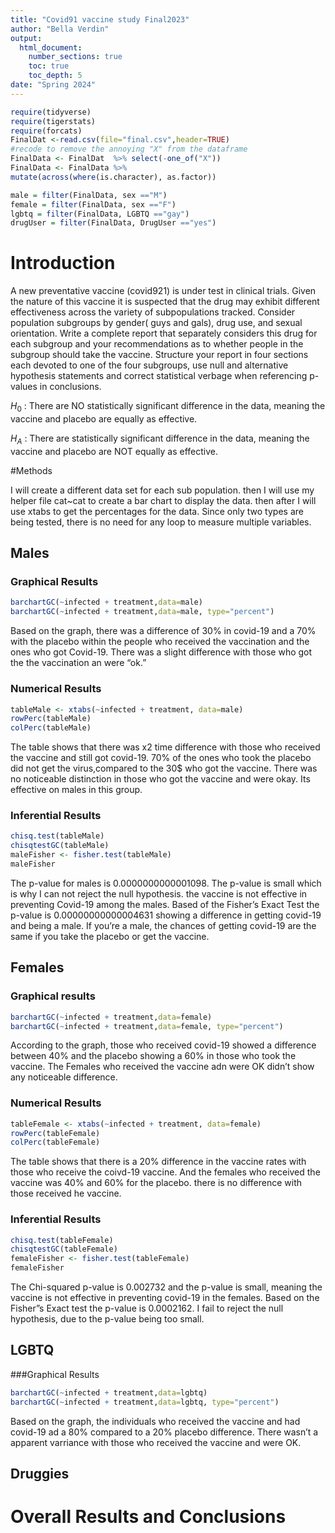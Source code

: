 ```yaml
---
title: "Covid91 vaccine study Final2023"
author: "Bella Verdin"
output: 
  html_document:
    number_sections: true
    toc: true
    toc_depth: 5
date: "Spring 2024" 
---
```


```r
require(tidyverse)
require(tigerstats)
require(forcats)
FinalDat <-read.csv(file="final.csv",header=TRUE)
#recode to remove the annoying "X" from the dataframe
FinalData <- FinalDat  %>% select(-one_of("X"))
FinalData <- FinalData %>%
mutate(across(where(is.character), as.factor))

male = filter(FinalData, sex =="M")
female = filter(FinalData, sex =="F")
lgbtq = filter(FinalData, LGBTQ =="gay")
drugUser = filter(FinalData, DrugUser =="yes")

```

# Introduction

A new  preventative vaccine (covid921) is under test in clinical trials. Given the nature of this vaccine it is suspected that the drug may exhibit different effectiveness across the variety of subpopulations tracked. Consider population subgroups by gender( guys and gals), drug use, and sexual orientation. Write a complete report that separately considers this drug for each subgroup and your recommendations as to whether people in the subgroup should take the vaccine. Structure your report in four sections each devoted to one of the four subgroups, use null and alternative hypothesis statements and correct statistical verbage when referencing p-values in conclusions.

$H_0$ : There are NO statistically significant difference in the data, meaning the vaccine and placebo are equally as effective.

$H_A$ : There are statistically significant difference in the data, meaning the vaccine and placebo are NOT equally as effective.

#Methods

I will create a different data set for each sub population. then I will use my helper file cat~cat to create a bar chart to display the data.  then after I will use xtabs to get the percentages for the data. Since only two types are being tested, there is no need for any loop to measure multiple variables. 

## Males

### Graphical Results 

```r
barchartGC(~infected + treatment,data=male)
barchartGC(~infected + treatment,data=male, type="percent")
```

Based on the graph, there was a difference of 30% in covid-19 and a 70% with the placebo within the people who received the vaccination and the ones who got Covid-19. There was a slight difference with those who got the the vaccination an were "ok."

### Numerical Results

```r
tableMale <- xtabs(~infected + treatment, data=male)
rowPerc(tableMale)
colPerc(tableMale)
```

The table shows that there was x2 time difference with those who received the vaccine and still got covid-19. 70% of the ones who took the placebo did not get the virus,compared to the 30$ who got the vaccine. There was no noticeable distinction in those who got the vaccine and were okay. Its effective on males in this group. 

### Inferential Results

```r
chisq.test(tableMale)
chisqtestGC(tableMale)
maleFisher <- fisher.test(tableMale)
maleFisher
```

The p-value for males is 0.0000000000001098. The p-value is small which is why I can not reject the null hypothesis. the vaccine is not effective in preventing Covid-19 among the males. Based of the Fisher's Exact Test the p-value is 0.00000000000004631 showing a difference in getting covid-19 and being a male. If you're a male, the chances of getting covid-19 are the same if you take the placebo or get the vaccine. 


## Females

### Graphical results 

```r
barchartGC(~infected + treatment,data=female)
barchartGC(~infected + treatment,data=female, type="percent")
```

According to the graph, those who received covid-19 showed a difference between 40% and the placebo showing a 60% in those who took the vaccine. The Females who received the vaccine adn were OK didn't show any noticeable difference. 

### Numerical Results 

```r
tableFemale <- xtabs(~infected + treatment, data=female)
rowPerc(tableFemale)
colPerc(tableFemale)
```

The table shows that there is a 20% difference in the vaccine rates with those who receive the coivd-19 vaccine. And the females who received the vaccine was 40% and 60% for the placebo. there is no difference with those received he vaccine. 

### Inferential Results

```r
chisq.test(tableFemale)
chisqtestGC(tableFemale)
femaleFisher <- fisher.test(tableFemale)
femaleFisher
```

The Chi-squared p-value is 0.002732 and the p-value is small, meaning the vaccine is not effective in preventing covid-19 in the females. Based on the Fisher"s Exact test the p-value is 0.0002162. I fail to reject the null hypothesis, due to the p-value being too small. 


## LGBTQ

###Graphical Results

```r
barchartGC(~infected + treatment,data=lgbtq)
barchartGC(~infected + treatment,data=lgbtq, type="percent")
```

Based on the graph, the individuals who received the vaccine and had covid-19 ad a 80% compared to a 20% placebo difference. There wasn't a apparent varriance with those who received the vaccine and were OK. 

## Druggies


# Overall Results and Conclusions